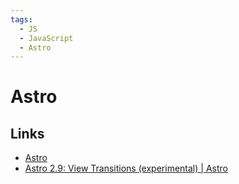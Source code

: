 ```yaml
---
tags:
  - JS
  - JavaScript
  - Astro
---
```


# Astro

## Links

- [Astro](https://astro.build/)
- [Astro 2.9: View Transitions (experimental) | Astro](https://astro.build/blog/astro-290/)
